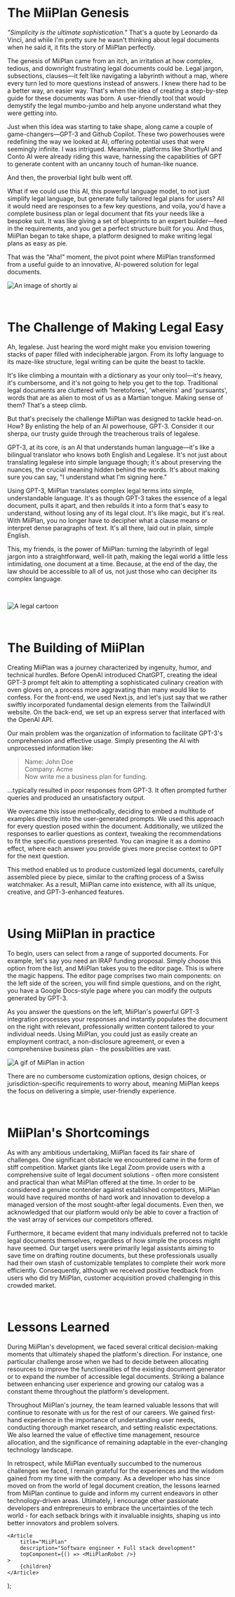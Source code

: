 
# The MiiPlan Genesis

_"Simplicity is the ultimate sophistication."_ That's a quote by Leonardo da Vinci, and while I'm pretty sure he wasn't thinking about legal documents when he said it, it fits the story of MiiPlan perfectly.

The genesis of MiiPlan came from an itch, an irritation at how complex, tedious, and downright frustrating legal documents could be. Legal jargon, subsections, clauses—it felt like navigating a labyrinth without a map, where every turn led to more questions instead of answers. I knew there had to be a better way, an easier way. That's when the idea of creating a step-by-step guide for these documents was born. A user-friendly tool that would demystify the legal mumbo-jumbo and help anyone understand what they were getting into.

Just when this idea was starting to take shape, along came a couple of game-changers—GPT-3 and Github Copilot. These two powerhouses were redefining the way we looked at AI, offering potential uses that were seemingly infinite. I was intrigued. Meanwhile, platforms like ShortlyAI and Conto AI were already riding this wave, harnessing the capabilities of GPT to generate content with an uncanny touch of human-like nuance.

And then, the proverbial light bulb went off.

What if we could use this AI, this powerful language model, to not just simplify legal language, but generate fully tailored legal plans for users? All it would need are responses to a few key questions, and voila, you'd have a complete business plan or legal document that fits your needs like a bespoke suit. It was like giving a set of blueprints to an expert builder—feed in the requirements, and you get a perfect structure built for you. And thus, MiiPlan began to take shape, a platform designed to make writing legal plans as easy as pie.

That was the "Aha!" moment, the pivot point where MiiPlan transformed from a useful guide to an innovative, AI-powered solution for legal documents.

![An image of shortly ai](https://ucarecdn.com/ecb9b6e1-001f-424d-86c1-b40af8800f78/shortlyai.png)

&nbsp;

# The Challenge of Making Legal Easy

Ah, legalese. Just hearing the word might make you envision towering stacks of paper filled with indecipherable jargon. From its lofty language to its maze-like structure, legal writing can be quite the beast to tackle.

It's like climbing a mountain with a dictionary as your only tool—it&apos;s heavy, it&apos;s cumbersome, and it&apos;s not going to help you get to the top. Traditional legal documents are cluttered with 'heretofores', 'whereins' and 'pursuants', words that are as alien to most of us as a Martian tongue. Making sense of them? That&apos;s a steep climb.

But that's precisely the challenge MiiPlan was designed to tackle head-on. How? By enlisting the help of an AI powerhouse, GPT-3. Consider it our sherpa, our trusty guide through the treacherous trails of legalese.

GPT-3, at its core, is an AI that understands human language—it's like a bilingual translator who knows both English and Legalese. It&apos;s not just about translating legalese into simple language though; it's about preserving the nuances, the crucial meaning hidden behind the words. It's about making sure you can say, "I understand what I'm signing here."

Using GPT-3, MiiPlan translates complex legal terms into simple, understandable language. It's as though GPT-3 takes the essence of a legal document, pulls it apart, and then rebuilds it into a form that&apos;s easy to understand, without losing any of its legal clout. It&apos;s like magic, but it&apos;s real. With MiiPlan, you no longer have to decipher what a clause means or interpret dense paragraphs of text. It&apos;s all there, laid out in plain, simple English.

This, my friends, is the power of MiiPlan: turning the labyrinth of legal jargon into a straightforward, well-lit path, making the legal world a little less intimidating, one document at a time. Because, at the end of the day, the law should be accessible to all of us, not just those who can decipher its complex language.

&nbsp;

![A legal cartoon](https://ucarecdn.com/cab923fb-d227-4cff-8bc9-37c98104b81c/cropped.png)

&nbsp;

# The Building of MiiPlan

Creating MiiPlan was a journey characterized by ingenuity, humor, and technical hurdles. Before OpenAI introduced ChatGPT, creating the ideal GPT-3 prompt felt akin to attempting a sophisticated culinary creation with oven gloves on, a process more aggravating than many would like to confess. For the front-end, we used Next.js, and let's just say that we rather swiftly incorporated fundamental design elements from the TailwindUI website. On the back-end, we set up an express server that interfaced with the OpenAI API.

Our main problem was the organization of information to facilitate GPT-3's comprehension and effective usage. Simply presenting the AI with unprocessed information like:

> Name: John Doe\
> Company: Acme\
> Now write me a business plan for funding.

...typically resulted in poor responses from GPT-3. It often prompted further queries and produced an unsatisfactory output.

We overcame this issue methodically, deciding to embed a multitude of examples directly into the user-generated prompts. We used this approach for every question posed within the document. Additionally, we utilized the responses to earlier questions as context, tweaking the recommendations to fit the specific questions presented. You can imagine it as a domino effect, where each answer you provide gives more precise context to GPT for the next question.

This method enabled us to produce customized legal documents, carefully assembled piece by piece, similar to the crafting process of a Swiss watchmaker. As a result, MiiPlan came into existence, with all its unique, creative, and GPT-3-enhanced features.

&nbsp;

# Using MiiPlan in practice

To begin, users can select from a range of supported documents. For example, let's say you need an IRAP funding proposal. Simply choose this option from the list, and MiiPlan takes you to the editor page. This is where the magic happens. The editor page comprises two main components: on the left side of the screen, you will find simple questions, and on the right, you have a Google Docs-style page where you can modify the outputs generated by GPT-3.

As you answer the questions on the left, MiiPlan's powerful GPT-3 integration processes your responses and instantly populates the document on the right with relevant, professionally written content tailored to your individual needs. Using MiiPlan, you could just as easily create an employment contract, a non-disclosure agreement, or even a comprehensive business plan - the possibilities are vast.

![A gif of MiiPlan in action](/images/projects/miiplan/editor-page.gif)

There are no cumbersome customization options, design choices, or jurisdiction-specific requirements to worry about, meaning MiiPlan keeps the focus on delivering a simple, user-friendly experience.

&nbsp;

# MiiPlan's Shortcomings

As with any ambitious undertaking, MiiPlan faced its fair share of challenges. One significant obstacle we encountered came in the form of stiff competition. Market giants like Legal Zoom provide users with a comprehensive suite of legal document solutions - often more consistent and practical than what MiiPlan offered at the time. In order to be considered a genuine contender against established competitors, MiiPlan would have required months of hard work and innovation to develop a managed version of the most sought-after legal documents. Even then, we acknowledged that our platform would only be able to cover a fraction of the vast array of services our competitors offered.

Furthermore, it became evident that many individuals preferred not to tackle legal documents themselves, regardless of how simple the process might have seemed. Our target users were primarily legal assistants aiming to save time on drafting routine documents, but these professionals usually had their own stash of customizable templates to complete their work more efficiently. Consequently, although we received positive feedback from users who did try MiiPlan, customer acquisition proved challenging in this crowded market.

&nbsp;

# Lessons Learned

During MiiPlan's development, we faced several critical decision-making moments that ultimately shaped the platform's direction. For instance, one particular challenge arose when we had to decide between allocating resources to improve the functionalities of the existing document generator or to expand the number of accessible legal documents. Striking a balance between enhancing user experience and growing our catalog was a constant theme throughout the platform's development.

Throughout MiiPlan's journey, the team learned valuable lessons that will continue to resonate with us for the rest of our careers. We gained first-hand experience in the importance of understanding user needs, conducting thorough market research, and setting realistic expectations. We also learned the value of effective time management, resource allocation, and the significance of remaining adaptable in the ever-changing technology landscape.

In retrospect, while MiiPlan eventually succumbed to the numerous challenges we faced, I remain grateful for the experiences and the wisdom gained from my time with the company. As a developer who has since moved on from the world of legal document creation, the lessons learned from MiiPlan continue to guide and inform my current endeavors in other technology-driven areas. Ultimately, I encourage other passionate developers and entrepreneurs to embrace the uncertainties of the tech world - for each setback brings with it invaluable insights, shaping us into better innovators and problem solvers.

	<Article
		title="MiiPlan"
		description="Software engineer • Full stack development"
		topComponent={() => <MiiPlanRobot />}
	>
		{children}
	</Article>
);

